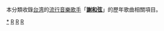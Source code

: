 本分類收錄[[台湾|台湾]]的[[流行音樂歌手|流行音樂歌手]]「'''[[謝和弦|謝和弦]]'''」的歷年歌曲相關項目。

[[Category:謝和弦|*]]
[[Category:各演出者歌曲|R]]
[[Category:臺灣流行歌曲|R]]
[[Category:華語流行歌曲|R]]